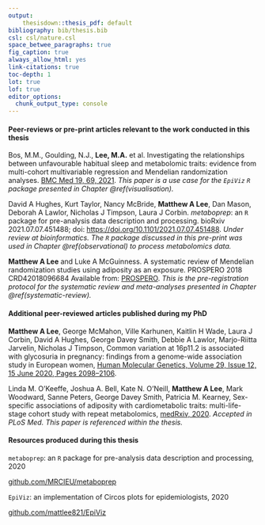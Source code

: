 ```yaml
---
output: 
    thesisdown::thesis_pdf: default
bibliography: bib/thesis.bib
csl: csl/nature.csl
space_betwee_paragraphs: true
fig_caption: true
always_allow_html: yes
link-citations: true
toc-depth: 1
lot: true
lof: true
editor_options: 
  chunk_output_type: console
---
```


#### Peer-reviews or pre-print articles relevant to the work conducted in this thesis {-}

\noindent 
Bos, M.M., Goulding, N.J., **Lee, M.A.** et al. Investigating the relationships between unfavourable habitual sleep and metabolomic traits: evidence from multi-cohort multivariable regression and Mendelian randomization analyses. [BMC Med 19, 69, 2021](https://doi.org/10.1186/s12916-021-01939-0). *This paper is a use case for the `EpiViz` `R` package presented in Chapter \@ref(visualisation).* 

\noindent 
David A Hughes, Kurt Taylor, Nancy McBride, **Matthew A Lee**, Dan Mason, Deborah A Lawlor, Nicholas J Timpson, Laura J Corbin. *metaboprep*:  an `R` package for pre-analysis data description and processing. bioRxiv 2021.07.07.451488; doi: [https://doi.org/10.1101/2021.07.07.451488](https://www.biorxiv.org/content/10.1101/2021.07.07.451488v1). *Under review at bioinformatics. The `R` package discussed in this pre-print was used in Chapter \@ref(observational) to process metabolomics data.*

\noindent 
**Matthew A Lee** and Luke A McGuinness. A systematic review of Mendelian randomization studies using adiposity as an exposure. PROSPERO 2018 CRD42018096684 Available from: [PROSPERO](https://www.crd.york.ac.uk/prospero/display_record.php?ID=CRD42018096684). *This is the pre-registration protocol for the systematic review and meta-analyses presented in Chapter \@ref(systematic-review).*

\newpage

#### Additional peer-reviewed articles published during my PhD {-}

\noindent 
**Matthew A Lee**, George McMahon, Ville Karhunen, Kaitlin H Wade, Laura J Corbin, David A Hughes, George Davey Smith, Debbie A Lawlor, Marjo-Riitta Jarvelin, Nicholas J Timpson, Common variation at 16p11.2 is associated with glycosuria in pregnancy: findings from a genome-wide association study in European women, [Human Molecular Genetics, Volume 29, Issue 12, 15 June 2020, Pages 2098–2106](https://doi.org/10.1093/hmg/ddaa054).

\noindent 
Linda M. O’Keeffe, Joshua A. Bell, Kate N. O’Neill, **Matthew A Lee**, Mark Woodward, Sanne Peters, George Davey Smith, Patricia M. Kearney, Sex-specific associations of adiposity with cardiometabolic traits: multi-life-stage cohort study with repeat metabolomics, [medRxiv, 2020](https://doi.org/10.1101/2020.11.30.20240895). *Accepted in PLoS Med. This paper is referenced within the thesis.*

#### Resources produced during this thesis {-}

\noindent 
`metaboprep`:  an `R` package for pre-analysis data description and processing, 2020

\vspace*{-1em}
[github.com/MRCIEU/metaboprep](https://github.com/MRCIEU/metaboprep)

\noindent 
`EpiViz`: an implementation of Circos plots for epidemiologists, 2020

\vspace*{-1em}
[github.com/mattlee821/EpiViz](https://github.com/mattlee821/EpiViz)
